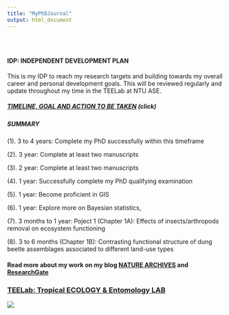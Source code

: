 ```yaml
---
title: "MyPhDJournal"
output: html_document
---
```


<style type="text/css">
.title {
  display: none;
}

#getting-started img {
  margin-right: 10px;
}

</style>

<div class="row" style="padding-top: 30px;">
<div class="col-sm-6">

#### **IDP: INDEPENDENT DEVELOPMENT PLAN**

This is my IDP to reach my research targets and building towards my overall career and personal development goals. This will be reviewed regularly and update throughout my time in the TEELab at NTU ASE.



##### [TIMELINE, GOAL AND ACTION TO BE TAKEN](https://drive.google.com/file/d/1jib634E25KJ7aVLxV4TJNekfn-5AJqpZ/view?usp=sharing) (click)




##### SUMMARY 

(1). 3 to 4 years: Complete my PhD successfully within this timeframe 

(2). 3 year: Complete at least two manuscripts

(3). 2 year: Complete at least two manuscripts

(4). 1 year: Successfully complete my PhD qualifying examination

(5). 1 year: Become proficient in GIS

(6). 1 year: Explore more on Bayesian statistics, 

(7). 3 months to 1 year: 
Poject 1 (Chapter 1A): Effects of insects/arthropods removal on ecosystem functioning

(8). 3 to 6 months (Chapter 1B): Contrasting functional structure of dung beetle assemblages associated to different land-use types 


#### Read more about my work on my blog [NATURE ARCHIVES](https://naturearchives.wordpress.com/published-work/) and [ResearchGate](https://www.researchgate.net/profile/Tharaka_Priyadarshana)


</div>
<div class="col-sm-6">

### [TEELab: Tropical ECOLOGY & Entomology LAB](https://teelabntu.wixsite.com/home)

<a href = "https://naturearchives.wordpress.com/">
![](images/ft.jpg)
</a>
</div>
